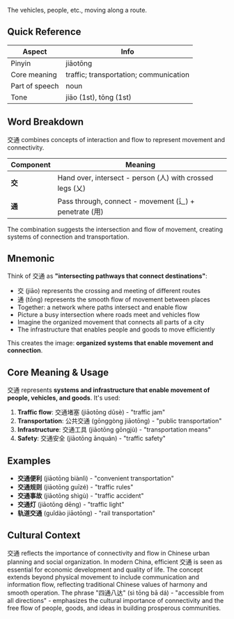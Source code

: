 The vehicles, people, etc., moving along a route.

## Quick Reference

| Aspect         | Info                                   |
| -------------- | -------------------------------------- |
| Pinyin         | jiāotōng                               |
| Core meaning   | traffic; transportation; communication |
| Part of speech | noun                                   |
| Tone           | jiāo (1st), tōng (1st)                 |

## Word Breakdown

交通 combines concepts of interaction and flow to represent movement and connectivity.

| Component | Meaning                                                   |
| --------- | --------------------------------------------------------- |
| **交**    | Hand over, intersect - person (人) with crossed legs (乂) |
| **通**    | Pass through, connect - movement (辶) + penetrate (用)    |

The combination suggests the intersection and flow of movement, creating systems of connection and
transportation.

## Mnemonic

Think of 交通 as **"intersecting pathways that connect destinations"**:

- 交 (jiāo) represents the crossing and meeting of different routes
- 通 (tōng) represents the smooth flow of movement between places
- Together: a network where paths intersect and enable flow
- Picture a busy intersection where roads meet and vehicles flow
- Imagine the organized movement that connects all parts of a city
- The infrastructure that enables people and goods to move efficiently

This creates the image: **organized systems that enable movement and connection**.

## Core Meaning & Usage

交通 represents **systems and infrastructure that enable movement of people, vehicles, and goods**.
It's used:

1. **Traffic flow**: 交通堵塞 (jiāotōng dǔsè) - "traffic jam"
2. **Transportation**: 公共交通 (gōnggòng jiāotōng) - "public transportation"
3. **Infrastructure**: 交通工具 (jiāotōng gōngjù) - "transportation means"
4. **Safety**: 交通安全 (jiāotōng ānquán) - "traffic safety"

## Examples

- **交通便利** (jiāotōng biànlì) - "convenient transportation"
- **交通规则** (jiāotōng guīzé) - "traffic rules"
- **交通事故** (jiāotōng shìgù) - "traffic accident"
- **交通灯** (jiāotōng dēng) - "traffic light"
- **轨道交通** (guǐdào jiāotōng) - "rail transportation"

## Cultural Context

交通 reflects the importance of connectivity and flow in Chinese urban planning and social
organization. In modern China, efficient 交通 is seen as essential for economic development and
quality of life. The concept extends beyond physical movement to include communication and
information flow, reflecting traditional Chinese values of harmony and smooth operation. The phrase
"四通八达" (sì tōng bā dá) - "accessible from all directions" - emphasizes the cultural importance
of connectivity and the free flow of people, goods, and ideas in building prosperous communities.
